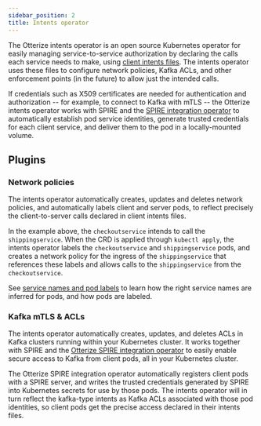 ```yaml
---
sidebar_position: 2
title: Intents operator
---
```


The Otterize intents operator is an open source Kubernetes operator for easily managing service-to-service authorization
by declaring the calls each service needs to make, using [client intents files](/documentation/6-intents-based-access-control/README.mdx).
The intents operator uses these files to configure network policies, Kafka ACLs, and other enforcement points (in the future) to allow just the intended calls.

If credentials such as X509 certificates are needed for authentication and authorization -- for example,
to connect to Kafka with mTLS -- the Otterize intents operator works with SPIRE and the
[SPIRE integration operator](/documentation/components/spire-integration-operator) to automatically establish pod service identities, generate trusted credentials for each client service, and deliver them to the pod in a locally-mounted volume.


## Plugins

### Network policies
The intents operator automatically creates, updates and deletes network policies, and automatically labels client and server pods, to reflect precisely the client-to-server calls declared in client intents files.

In the example above, the `checkoutservice` intends to call the `shippingservice`. When the CRD is applied through `kubectl apply`, the intents operator labels the `checkoutservice` and `shippingservice` pods, and creates a network policy for the ingress of the `shippingservice` that references these labels and allows calls to the `shippingservice` from the `checkoutservice`.

See [service names and pod labels](/documentation/7-services/README.mdx) to learn how the right service names are inferred for pods, and how pods are labeled.

### Kafka mTLS & ACLs
The intents operator automatically creates, updates, and deletes ACLs in Kafka clusters running within your Kubernetes cluster. It works together with SPIRE and the [Otterize SPIRE integration operator](/documentation/components/spire-integration-operator) to easily enable secure access to Kafka from client pods, all in your Kubernetes cluster.

The Otterize SPIRE integration operator automatically registers client pods with a SPIRE server, and writes the trusted credentials generated by SPIRE into Kubernetes secrets for use by those pods. The intents operator will in turn reflect the kafka-type intents as Kafka ACLs associated with those pod identities, so client pods get the precise access declared in their intents files.